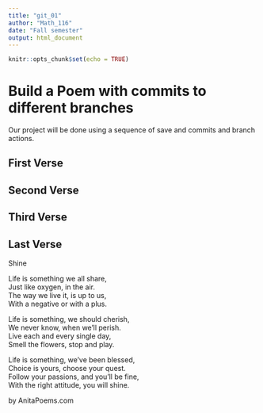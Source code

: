 ---
title: "git_01"
author: "Math_116"
date: "Fall semester"
output: html_document
---

```{r setup, include=FALSE}
knitr::opts_chunk$set(echo = TRUE)
```
# Build a Poem with commits to different branches
Our project will be done using a sequence of save and commits and branch actions.
<!-- Do not modify or change any text in "!--" bracketed areas such as this --- these are instructions to
you, if you change any of this the git program will notice it and compromise your git merging strategy !-->

## First Verse 
<!--Put the first five lines of a poem by Lewis Carrol in this section!-->


## Second Verse
<!--Put the first five lines of a poem by Robert Frost here!-->


## Third Verse
<!--Put the first two verses of The Walrus and the Carpenter here!-->


## Last Verse
<!--Put a short poem of your choice 8-20 lines,here!-->

Shine  

Life is something we all share,   
Just like oxygen, in the air.   
The way we live it, is up to us,   
With a negative or with a plus.  

Life is something, we should cherish,   
We never know, when we'll perish.   
Live each and every single day,   
Smell the flowers, stop and play.  

Life is something, we've been blessed,   
Choice is yours, choose your quest.   
Follow your passions, and you'll be fine,   
With the right attitude, you will shine.  

by AnitaPoems.com  
